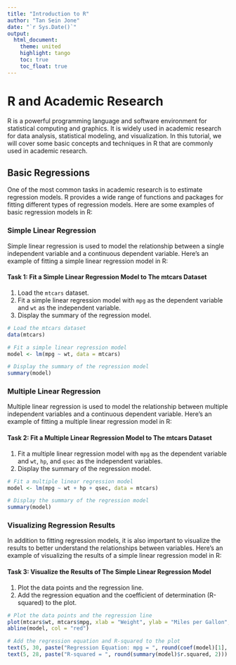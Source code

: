 ```yaml
---
title: "Introduction to R"
author: "Tan Sein Jone"
date: "`r Sys.Date()`"
output: 
  html_document:
    theme: united
    highlight: tango
    toc: true
    toc_float: true
---
```


# R and Academic Research

R is a powerful programming language and software environment for statistical computing and graphics. It is widely used in academic research for data analysis, statistical modeling, and visualization. In this tutorial, we will cover some basic concepts and techniques in R that are commonly used in academic research.

## Basic Regressions

One of the most common tasks in academic research is to estimate regression models. R provides a wide range of functions and packages for fitting different types of regression models. Here are some examples of basic regression models in R:

### Simple Linear Regression

Simple linear regression is used to model the relationship between a single independent variable and a continuous dependent variable. Here's an example of fitting a simple linear regression model in R:

#### Task 1: Fit a Simple Linear Regression Model to The mtcars Dataset

1. Load the `mtcars` dataset.
2. Fit a simple linear regression model with `mpg` as the dependent variable and `wt` as the independent variable.
3. Display the summary of the regression model.

```r
# Load the mtcars dataset
data(mtcars)

# Fit a simple linear regression model
model <- lm(mpg ~ wt, data = mtcars)

# Display the summary of the regression model
summary(model)
```

### Multiple Linear Regression

Multiple linear regression is used to model the relationship between multiple independent variables and a continuous dependent variable. Here's an example of fitting a multiple linear regression model in R:

#### Task 2: Fit a Multiple Linear Regression Model to The mtcars Dataset

1. Fit a multiple linear regression model with `mpg` as the dependent variable and `wt`, `hp`, and `qsec` as the independent variables.
2. Display the summary of the regression model.

```r
# Fit a multiple linear regression model
model <- lm(mpg ~ wt + hp + qsec, data = mtcars)

# Display the summary of the regression model
summary(model)
```

### Visualizing Regression Results

In addition to fitting regression models, it is also important to visualize the results to better understand the relationships between variables. Here's an example of visualizing the results of a simple linear regression model in R:

#### Task 3: Visualize the Results of The Simple Linear Regression Model

1. Plot the data points and the regression line.
2. Add the regression equation and the coefficient of determination (R-squared) to the plot.

```r
# Plot the data points and the regression line
plot(mtcars$wt, mtcars$mpg, xlab = "Weight", ylab = "Miles per Gallon", main = "Simple Linear Regression")
abline(model, col = "red")

# Add the regression equation and R-squared to the plot
text(5, 30, paste("Regression Equation: mpg = ", round(coef(model)[1], 2), "+", round(coef(model)[2], 2), "* wt"))
text(5, 28, paste("R-squared = ", round(summary(model)$r.squared, 2)))
```